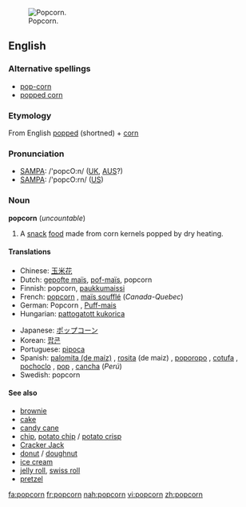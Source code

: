 [[Image:Popcorn04.jpg|thumb|right|Popcorn.]]
==English==

===Alternative spellings===
*[[pop-corn]]
*[[popped corn]]

===Etymology===
From English [[popped]] (shortned) + [[corn]]

===Pronunciation===
*[[SAMPA]]: /'popcO:n/ ([[UK]], [[AUS]]?)
*[[SAMPA]]: /'popcO:rn/ ([[US]])

===Noun===
'''popcorn''' (''uncountable'')

# A [[snack]] [[food]] made from corn kernels popped by dry heating.

====Translations====
{{top}}
*Chinese: [[玉米花]]
*Dutch: [[gepofte maïs]], [[pof-maïs]], popcorn {{g|Dutch}}
*Finnish: popcorn, [[paukkumaissi]]
*French: [[popcorn]] {{m}}, [[maïs soufflé]] (''Canada-Quebec'')
*German: Popcorn {{n}}, [[Puff-mais]] {{m}}
*Hungarian: [[pattogatott kukorica]]
{{mid}}
*Japanese: [[ポップコーン]]
*Korean: [[팝콘]]
*Portuguese: [[pipoca]] {{f}}
*Spanish: [[palomita (de maíz)]]  {{f}} , [[rosita]] (de maiz) {{f}}, [[poporopo]] {{m}} {{italbrac|Guatemala}}, [[cotufa]] {{f}} {{italbrac|Venezuela}}, [[pochoclo]] {{m}} {{italbrac|Argentina}}, [[pop]] {{m}} {{italbrac|Uruguay}} {{g|Spanish}},  [[cancha]] {{m}} (''Perú'')
*Swedish: popcorn {{n}}
{{bottom}}

====See also====
*[[brownie]]
*[[cake]]
*[[candy cane]]
*[[chip]], [[potato chip]] / [[potato crisp]]
*[[Cracker Jack]]
*[[donut]] / [[doughnut]]
*[[ice cream]]
*[[jelly roll]], [[swiss roll]]
*[[pretzel]]

[[fa:popcorn]]
[[fr:popcorn]]
[[nah:popcorn]]
[[vi:popcorn]]
[[zh:popcorn]]